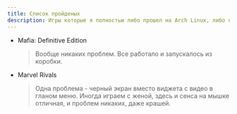 ```yaml
---
title: Список пройденых
description: Игры которые я полностью либо прошел на Arch Linux, либо периодически поигрываю (сессионки).
---
```

- Mafia: Definitive Edition
    > Вообще никаких проблем. Все работало и запускалось из коробки.
- Marvel Rivals
    > Одна проблема - черный экран вместо виджета с видео в гланом меню. Иногда играем с женой, здесь и сенса на мышке отличная, и проблем никаких, даже крашей.